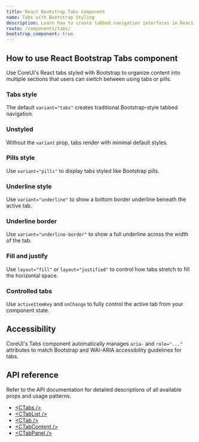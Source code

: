 ```yaml
---
title: React Bootstrap Tabs Component
name: Tabs with Bootstrap Styling
description: Learn how to create tabbed navigation interfaces in React using CoreUI's components styled like Bootstrap tabs and pills.
route: /components/tabs/
bootstrap_component: true
---
```


## How to use React Bootstrap Tabs component

Use CoreUI's React tabs styled with Bootstrap to organize content into multiple sections that users can switch between using tabs or pills.

### Tabs style

The default `variant="tabs"` creates traditional Bootstrap-style tabbed navigation.

<ExampleSnippet className="theme-bootstrap" component="TabsExample" componentName="React Bootstrap Tabs" />

### Unstyled

Without the `variant` prop, tabs render with minimal default styles.

<ExampleSnippet className="theme-bootstrap" component="TabsUnstyledExample" componentName="React Bootstrap Tabs" />

### Pills style

Use `variant="pills"` to display tabs styled like Bootstrap pills.

<ExampleSnippet className="theme-bootstrap" component="TabsPillsExample" componentName="React Bootstrap Tabs" />

### Underline style

Use `variant="underline"` to show a bottom border underline beneath the active tab.

<ExampleSnippet className="theme-bootstrap" component="TabsUnderlineExample" componentName="React Bootstrap Tabs" />

### Underline border

Use `variant="underline-border"` to show a full underline across the width of the tab.

<ExampleSnippet className="theme-bootstrap" component="TabsUnderlineBorderExample" componentName="React Bootstrap Tabs" />

### Fill and justify

Use `layout="fill"` or `layout="justified"` to control how tabs stretch to fill the horizontal space.

<ExampleSnippet className="theme-bootstrap" component="TabsUnstyledFillAndJustifyExample" componentName="React Bootstrap Tabs" />
<ExampleSnippet className="theme-bootstrap" component="TabsUnstyledFillAndJustify2Example" componentName="React Bootstrap Tabs" />

### Controlled tabs

Use `activeItemKey` and `onChange` to fully control the active tab from your component state.

<ExampleSnippet className="theme-bootstrap" component="TabsControlledExample" componentName="React Bootstrap Tabs" />

## Accessibility

CoreUI's Tabs component automatically manages `aria-` and `role="..."` attributes to match Bootstrap and WAI-ARIA accessibility guidelines for tabs.

## API reference

Refer to the API documentation for detailed descriptions of all available props and usage patterns.

- [&lt;CTabs /&gt;](../api/#ctabs)
- [&lt;CTabList /&gt;](../api/#ctablist)
- [&lt;CTab /&gt;](../api/#ctab)
- [&lt;CTabContent /&gt;](../api/#ctabcontent)
- [&lt;CTabPanel /&gt;](../api/#ctabpanel)
